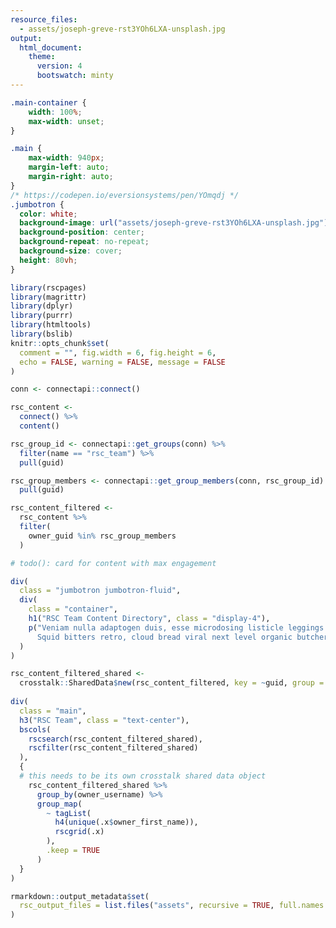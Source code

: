 ```yaml
---
resource_files:
  - assets/joseph-greve-rst3YOh6LXA-unsplash.jpg
output:
  html_document:
    theme:
      version: 4
      bootswatch: minty
---
```


```css
.main-container {
    width: 100%;
    max-width: unset;
}

.main {
    max-width: 940px;
    margin-left: auto;
    margin-right: auto;
}
/* https://codepen.io/eversionsystems/pen/YOmqdj */
.jumbotron {
  color: white;
  background-image: url("assets/joseph-greve-rst3YOh6LXA-unsplash.jpg");
  background-position: center;
  background-repeat: no-repeat;
  background-size: cover;
  height: 80vh;
}
```

```r
library(rscpages)
library(magrittr)
library(dplyr)
library(purrr)
library(htmltools)
library(bslib)
knitr::opts_chunk$set(
  comment = "", fig.width = 6, fig.height = 6,
  echo = FALSE, warning = FALSE, message = FALSE
)

conn <- connectapi::connect()

rsc_content <-
  connect() %>%
  content()

rsc_group_id <- connectapi::get_groups(conn) %>%
  filter(name == "rsc_team") %>%
  pull(guid)

rsc_group_members <- connectapi::get_group_members(conn, rsc_group_id) %>%
  pull(guid)

rsc_content_filtered <-
  rsc_content %>%
  filter(
    owner_guid %in% rsc_group_members
  )

# todo(): card for content with max engagement
```

```r
div(
  class = "jumbotron jumbotron-fluid",
  div(
    class = "container",
    h1("RSC Team Content Directory", class = "display-4"),
    p("Veniam nulla adaptogen duis, esse microdosing listicle leggings.
      Squid bitters retro, cloud bread viral next level organic butcher umami woke gochujang pop-up sint meditation.")
  )
)
```

```r
rsc_content_filtered_shared <- 
  crosstalk::SharedData$new(rsc_content_filtered, key = ~guid, group = xfilter)
  
div(
  class = "main",
  h3("RSC Team", class = "text-center"),
  bscols(
    rscsearch(rsc_content_filtered_shared),
    rscfilter(rsc_content_filtered_shared)
  ),
  {
  # this needs to be its own crosstalk shared data object
    rsc_content_filtered_shared %>%
      group_by(owner_username) %>% 
      group_map(
        ~ tagList(
          h4(unique(.x$owner_first_name)),
          rscgrid(.x)
        ),
        .keep = TRUE
      )
  }
)
```

```r
rmarkdown::output_metadata$set(
  rsc_output_files = list.files("assets", recursive = TRUE, full.names = TRUE)
)
```
